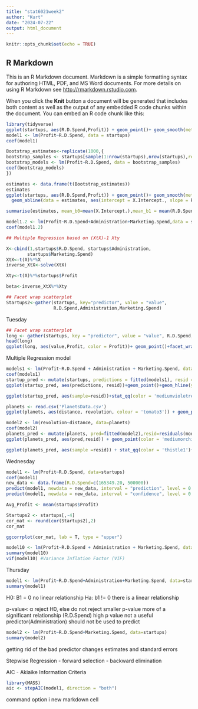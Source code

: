 ```yaml
---
title: "stat6021week2"
author: "Kurt"
date: "2024-07-22"
output: html_document
---
```


```r
knitr::opts_chunk$set(echo = TRUE)
```

## R Markdown

This is an R Markdown document. Markdown is a simple formatting syntax for authoring HTML, PDF, and MS Word documents. For more details on using R Markdown see <http://rmarkdown.rstudio.com>.

When you click the **Knit** button a document will be generated that includes both content as well as the output of any embedded R code chunks within the document. You can embed an R code chunk like this:
```r
library(tidyverse)
ggplot(startups, aes(R.D.Spend,Profit)) + geom_point()+ geom_smooth(method = lm, se = F)
model1 <- lm(Profit~R.D.Spend, data = startups)
coef(model1)  
```


```r
Bootstrap_estimates<-replicate(1000,{
bootstrap_samples <- startups[sample(1:nrow(startups),nrow(startups),replace = T),]
bootstrap_models <- lm(Profit~R.D.Spend, data = bootstrap_samples)
coef(bootstrap_models)
})
```
```r
estimates <- data.frame(t(Bootstrap_estimates))
estimates
ggplot(startups, aes(R.D.Spend,Profit)) + geom_point()+ geom_smooth(method = lm, se = F, color='blue')+
  geom_abline(data = estimates, aes(intercept = X.Intercept., slope = R.D.Spend), color = 'magenta')
```

```r
summarise(estimates, mean_b0=mean(X.Intercept.),mean_b1 = mean(R.D.Spend),na.rm = TRUE)
```
```r
model1.2 <- lm(Profit~R.D.Spend+Administration+Marketing.Spend,data = startups)
coef(model1.2)
```
```r
## Multiple Regression based on (XtX)-1 Xty

X<-cbind(1,startups$R.D.Spend, startups$Administration,
        startups$Marketing.Spend)
XtX<-t(X)%*%X
inverse_XtX<-solve(XtX)

Xty<-t(X)%*%startups$Profit

beta<-inverse_XtX%*%Xty
```

```r
## Facet wrap scatterplot
Startups2<-gather(startups, key="predictor", value = "value",
                  R.D.Spend,Administration,Marketing.Spend)
```


Tuesday
```r
## Facet wrap scatterplot
long <- gather(startups, key = "predictor", value = "value", R.D.Spend, Administration, Marketing.Spend)
head(long)
ggplot(long, aes(value,Profit, color = Profit))+ geom_point()+facet_wrap(~predictor,scales = "free_x")
```
Multiple Regression model
```r
models1 <- lm(Profit~R.D.Spend + Administration + Marketing.Spend, data = startups)
coef(models1)
startup_pred <- mutate(startups, predictions = fitted(models1), resid = residuals(models1))
ggplot(startup_pred, aes(predictions, resid))+geom_point()+geom_hline(yintercept = 0, color='magenta3')
```

```r
ggplot(startup_pred, aes(sample=resid))+stat_qq(color = 'mediumvioletred')+stat_qq_line(color='lightsteelblue1')
```


```r
planets <- read.csv('PlanetsData.csv')
ggplot(planets, aes(distance, revolution, colour = 'tomato3')) + geom_point() + geom_smooth(method = 'lm', color = 'peachpuff', se = F)
```
```r
model2 <- lm(revolution~distance, data=planets)
coef(model2)
planets_pred <- mutate(planets, pred=fitted(model2),resid=residuals(model2))
ggplot(planets_pred, aes(pred,resid)) + geom_point(color = 'mediumorchid3')+geom_hline(yintercept=0, color='palevioletred2')
```


```r
ggplot(planets_pred, aes(sample =resid)) + stat_qq(color = 'thistle1')+stat_qq_line(color='slategray2')
```



Wednesday
```r
model1 <- lm(Profit~R.D.Spend, data=startups)
coef(model1)
new_data <- data.frame(R.D.Spend=c(165349.20, 500000))
predict(model1, newdata = new_data, interval = "prediction", level = 0.95)#individual prediction 
predict(model1, newdata = new_data, interval = "confidence", level = 0.95) #average profit for startups spending 165349.20 on R.D.Spend
```
```r
Avg_Profit <- mean(startups$Profit)
```


```r
Startups2 <- startups[,-4]
cor_mat <- round(cor(Startups2),2)
cor_mat
```
```r
ggcorrplot(cor_mat, lab = T, type = "upper")
```





```r
model10 <- lm(Profit~R.D.Spend + Administration + Marketing.Spend, data = startups)
summary(model10)
vif(model10) #Variance Inflation Factor (VIF)
```
Thursday
```r
model1 <- lm(Profit~R.D.Spend+Administration+Marketing.Spend, data=startups)
summary(model1)
```
H0: B1 = 0 no linear relationship
Ha: b1 != 0 there is a linear relationship

p-value< α reject H0, else do not reject
smaller p-value more of a significant relationship (R.D.Spend)
high p value not a useful predictor(Administration) should not be used to predict 


```r
model2 <- lm(Profit~R.D.Spend+Marketing.Spend, data=startups)
summary(model2)
```
getting rid of the bad predictor changes estimates and standard errors

Stepwise Regression - forward selection -  backward elimination

AIC - Akiaike Information Criteria

```r
library(MASS)
aic <- stepAIC(model1, direction = "both")
```
command option i new markdown cell
```r

```

